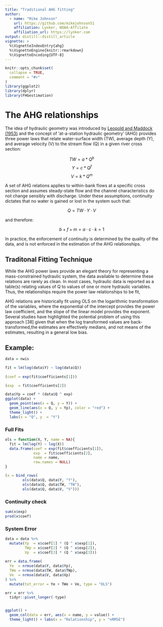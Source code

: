 ```yaml
---
title: "Traditional AHG fitting"
author:
  - name: "Mike Johnson"
    url: https://github.com/mikejohnson51
    affiliation: Lynker, NOAA-Affilate
    affiliation_url: https://lynker.com
output: distill::distill_article
vignette: >
  %\VignetteIndexEntry{ahg}
  %\VignetteEngine{knitr::rmarkdown}
  %\VignetteEncoding{UTF-8}
---
```


```r
knitr::opts_chunk$set(
  collapse = TRUE,
  comment = "#>"
)
library(ggplot2)
library(dplyr)
library(FHGestimation)
```

# The AHG relationships

The idea of hydraulic geometry was introduced by [Leopold and Maddock (1953)](https://books.google.com/books?hl=en&lr=&id=K496gE_YsJoC&oi=fnd&pg=PA1&dq=Leopold+and+Maddock+hydraulic+geometry&ots=FjsEDxo5Ci&sig=vysaOxNq0Y9RSDeZpASbHaQHs6E) and the concept of 'at-a-station hydraulic geometry' (AHG) provides three power laws that relate water-surface width (TW), average depth (Y), and average velocity (V) to the stream flow (Q) in a given river cross section:

$$
TW = a *Q^b
$$
$$
Y = c*Q^f
$$
$$
V = k*Q^m
$$

A set of AHG relations applies to within-bank flows at a
specific cross section and assumes steady-state flow and the channel characteristics do not change sensibly with discharge. Under these assumptions, continuity dictates that no water is gained or lost in the system such that:

$$
Q = TW·Y·V
$$

and therefore:

$$
b + f + m =  a·c·k = 1 
$$

In practice, the enforcement of continuity is determined by the quality of the data, and is not enforced in the estimation of the AHG relationships.

## Traditonal Fitting Technique

While the AHG power laws provide an elegant theory for representing a mass-constrained hydraulic system, the data available to determine these relations are rarely as clean. In most cases, hydraulic data is reported as a table(s) relating values of Q to values of one or more hydraulic variables. Thus, the relationships require the power law relationships to be fit,

AHG relations are historically fit using OLS on the logarithmic transformation of the variables, where the exponential of the intercept provides the power law coefficient, and the slope of the linear model provides the exponent. Several studies have highlighted the potential problem of using this approach [38] given that when the log transformed values are back-transformed,the estimates are effectively medians, and not means of the estimates, resulting in a general low bias.

## Example: 

```r
data = nwis

fit = lm(log(data$Y) ~ log(data$Q))
  
(coef = exp(fit$coefficients[1]))

(exp  = fit$coefficients[2])
```

```r

data$Yp = coef * (data$Q ^ exp)
ggplot(data) + 
  geom_point(aes(x = Q, y = Y)) + 
  geom_line(aes(x = Q, y = Yp), color = "red") + 
  theme_light() + 
  labs(x = "Q", y  = "Y")
```


### Full Fits

```r
ols = function(X, Y, name = NA){
  fit = lm(log(Y) ~ log(X))
  data.frame(coef = exp(fit$coefficients[1]),
             exp  = fit$coefficients[2],
             name = name,
             row.names = NULL)
}

(x = bind_rows(
        ols(data$Q, data$Y, "Y"),
        ols(data$Q, data$TW, "TW"),
        ols(data$Q, data$V, "V")))
```

###  Continuity check

```r
sum(x$exp) 
prod(x$coef)
```

### System Error

```r
data = data %>% 
  mutate(Yp  = x$coef[1] * (Q ^ x$exp[1]),
         TWp = x$coef[2] * (Q ^ x$exp[2]),
         Vp  = x$coef[3] * (Q ^ x$exp[3]))
         
err = data.frame(
  Ye  = nrmse(data$Y, data$Yp),
  TWe = nrmse(data$TW, data$TWp),
  Ve  = nrmse(data$V, data$Vp)
) %>% 
  mutate(tot_error = Ye + TWe + Ve, type = "OLS") 
```

```r
err = err %>% 
  tidyr::pivot_longer(-type)


ggplot() + 
  geom_col(data = err, aes(x = name, y = value)) + 
  theme_light() + labs(x = "Relationship", y = "nRMSE")
```
